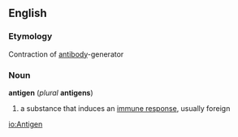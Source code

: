 ==English==
===Etymology===
Contraction of [[antibody]]-generator
===Noun===
''' antigen ''' (''plural'' ''' antigens ''')
#a substance that induces an [[immune response]], usually foreign

[[io:Antigen]]